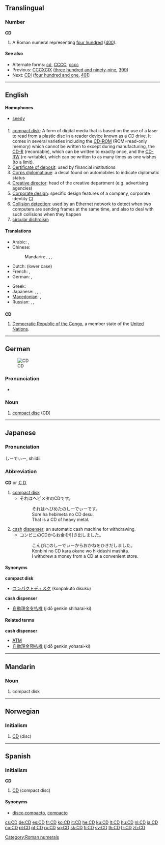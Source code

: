 {{also|C.D.}}
==Translingual==

===Number===
'''CD'''

# A Roman numeral representing [[four hundred]] ([[400]]).

====See also====
* Alternate forms: [[cd]], [[CCCC]], [[cccc]]
* Previous: [[CCCXCIX]] ([[three hundred and ninety-nine]], [[399]])
* Next: [[CDI]] ([[four hundred and one]], [[401]])

[[Category:Roman numerals]]

----

==English==

====Homophones====
* [[seedy]]

==={{initialism}}===
{{en-noun}}  {{pos_n}}

# [[compact disk]]: A form of digital media that is based on the use of a laser to read from a plastic disc in a reader device known as a CD drive.  It comes in several varieties including the [[CD-ROM]] (ROM=read-only memory) which cannot be written to except during manufacturing, the [[CD-R]] (recordable), which can be written to exactly once, and the [[CD-RW]] (re-writable), which can be written to as many times as one wishes (to a limit).
# [[certificate of deposit|Certificate of deposit]]: used by financial institutions
# [[corps diplomatique|Corps diplomatique]]: a decal found on automobiles to indicate diplomatic status
# [[creative director|Creative director]]: head of the creative department (e.g. advertising agencies)
# [[corporate design|Corporate design]]: specific design features of a company, corporate identity [[CI]]
# [[collision detection|Collision detection]]: used by an Ethernet network to detect when two computers are sending frames at the same time, and also to deal with such collisions when they happen
# [[circular dichroism]]

====Translations====
{{trans-top|compact-disk}}
* Arabic: {{t|ar|سي دي|m|tr=sii dii|sc=Arab}},  {{t-|ar|CD|m|tr=sii dii|sc=Arab}}
* Chinese:
*: Mandarin: {{t-|cmn|光盤|sc=Hani|xs=Mandarin}},  {{t-|cmn|光盘|tr=guāngpán|sc=Hani|xs=Mandarin}},  {{t-|cmn|光碟|tr=guāngdié|sc=Hani|xs=Mandarin}}, {{t-|cmn|CD|tr=sìdì|sc=Hani|xs=Mandarin}}
* Dutch: {{t+|nl|cd|m}} (lower case)
* French: {{t|fr|disque compact|m}},  {{t+|fr|CD|m}}
* German: {{t+|de|CD|f}},  {{t|de|Kompaktplatte|f}}
{{trans-mid}}
* Greek: {{t|el|συμπαγής δίσκος|m|tr=simpagís dískos|sc=Grek}}
* Japanese: {{t|ja|シーディー|tr=sīdī|sc=Jpan}},  {{t+|ja|CD|tr=sīdī|sc=Jpan}},  {{t-|ja|コンパクトディスク|tr=konpakutodisuku|sc=Jpan}},  {{t|ja|ＣＤ|tr=sīdī|sc=Jpan}}
* [[Macedonian]]: {{t-|mk|компакт-диск|m|tr=kómpakt-disk|sc=Cyrl|xs=Macedonian}},  {{t|mk|це-де|n|tr=ce-de|sc=Cyrl|xs=Macedonian}}
* Russian: {{t+|ru|компакт-диск|m|tr=kompákt-disk|sc=Cyrl}},  {{qualifier|indeclinable}} {{t+|ru|CD|m|tr=si-di|sc=Cyrl}},  {{qualifier|indeclinable}} {{t|ru|си-ди|m|tr=si-di|sc=Cyrl}}
{{trans-bottom}}

==={{abbreviation}}===
'''CD'''

# [[Democratic Republic of the Congo]], a member state of the [[United Nations]].

----

==German==
[[Image:CDLabelLightScribe WikipediaLogo.jpg|thumb|CD]]

===Pronunciation===
* {{IPA|[tseː'deː]|lang=de}}

===Noun===
{{infl|de|noun|g=f}}

# [[compact disc]] (CD)

{{tbot entry|German|compact disc|2009|July|de}}

----

==Japanese==

===Pronunciation===
しーでぃー, shiidii

===Abbreviation===
'''CD''' or [[ＣＤ]]

# [[compact disk]]
#* それはヘビメタのCDです。
#*: それはへびめたのしーでぃーです。
#*: Sore ha hebimeta no CD desu.
#*: That is a CD of heavy metal.
# [[cash]] [[dispenser]]; an automatic cash machine for withdrawing.
#* コンビニのCDからお金を引き出しました。
#*: こんびにのしーでぃーからおかねをひきだしました。
#*: Konbini no CD kara okane wo hikidashi mashita.
#*: I withdrew a money from a CD at a convenient store.

====Synonyms====
'''compact disk'''
* [[コンパクトディスク]] (konpakuto disuku)
'''cash dispenser'''
* [[自動現金支払機]]  (jidō genkin shiharai-ki)

====Related terms====
'''cash dispenser'''
* [[ATM]]
* [[自動現金預払機]] (jidō genkin yoharai-ki)

----

==Mandarin==

===Noun===
{{cmn-noun|p|pin=CD|pint=cd|tas=CD}}

# compact disk

----

==Norwegian==

===Initialism===
{{no-noun-irreg|m|CD'en|CD'er|CD'ene}}

# [[#English|CD]] (disc)

----

==Spanish==

===Initialism===
'''CD'''

# [[#English|CD]] (compact disc)

====Synonyms====
* [[disco compacto]], [[compacto]]

[[cs:CD]]
[[de:CD]]
[[es:CD]]
[[fr:CD]]
[[ko:CD]]
[[it:CD]]
[[he:CD]]
[[ku:CD]]
[[lt:CD]]
[[hu:CD]]
[[nl:CD]]
[[ja:CD]]
[[no:CD]]
[[pl:CD]]
[[pt:CD]]
[[ru:CD]]
[[sq:CD]]
[[sk:CD]]
[[fi:CD]]
[[sv:CD]]
[[th:CD]]
[[tr:CD]]
[[zh:CD]]